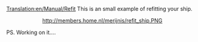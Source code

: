 [[Translation:en/Manual/Refit]]
This is an small example of refitting your ship.

<center>http://members.home.nl/merijnis/refit_ship.PNG</center>



PS. Working on it....